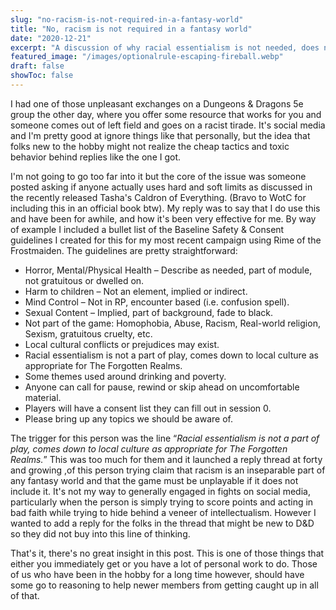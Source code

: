 ```yaml
---
slug: "no-racism-is-not-required-in-a-fantasy-world"
title: "No, racism is not required in a fantasy world"
date: "2020-12-21"
excerpt: "A discussion of why racial essentialism is not needed, does not add anything, and hurts in 5th edition TTRPGs"
featured_image: "/images/optionalrule-escaping-fireball.webp"
draft: false
showToc: false
---
```


I had one of those unpleasant exchanges on a Dungeons & Dragons 5e group the other day, where you offer some resource that works for you and someone comes out of left field and goes on a racist tirade. It's social media and I'm pretty good at ignore things like that personally, but the idea that folks new to the hobby might not realize the cheap tactics and toxic behavior behind replies like the one I got.

I'm not going to go too far into it but the core of the issue was someone posted asking if anyone actually uses hard and soft limits as discussed in the recently released Tasha's Caldron of Everything. (Bravo to WotC for including this in an official book btw). My reply was to say that I do use this and have been for awhile, and how it's been very effective for me. By way of example I included a bullet list of the Baseline Safety & Consent guidelines I created for this for my most recent campaign using Rime of the Frostmaiden. The guidelines are pretty straightforward:

  * Horror, Mental/Physical Health – Describe as needed, part of module, not gratuitous or dwelled on.
  * Harm to children – Not an element, implied or indirect.
  * Mind Control – Not in RP, encounter based (i.e. confusion spell).
  * Sexual Content – Implied, part of background, fade to black.
  * Not part of the game: Homophobia, Abuse, Racism, Real-world religion, Sexism, gratuitous cruelty, etc.
  * Local cultural conflicts or prejudices may exist.
  * Racial essentialism is not a part of play, comes down to local culture as appropriate for The Forgotten Realms.
  * Some themes used around drinking and poverty.
  * Anyone can call for pause, rewind or skip ahead on uncomfortable material.
  * Players will have a consent list they can fill out in session 0.
  * Please bring up any topics we should be aware of.

The trigger for this person was the line &#8220;_Racial essentialism is not a part of play, comes down to local culture as appropriate for The Forgotten Realms._&#8221; This was too much for them and it launched a reply thread at forty and growing ,of this person trying claim that racism is an inseparable part of any fantasy world and that the game must be unplayable if it does not include it. It's not my way to generally engaged in fights on social media, particularly when the person is simply trying to score points and acting in bad faith while trying to hide behind a veneer of intellectualism. However I wanted to add a reply for the folks in the thread that might be new to D&D so they did not buy into this line of thinking.


That's it, there's no great insight in this post. This is one of those things that either you immediately get or you have a lot of personal work to do. Those of us who have been in the hobby for a long time however, should have some go to reasoning to help newer members from getting caught up in all of that.